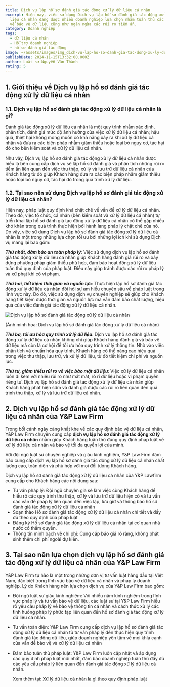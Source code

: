 ```yaml
---
title: Dịch vụ lập hồ sơ đánh giá tác động xử lý dữ liệu cá nhân
excerpt: Hiện nay, việc sử dụng Dịch vụ lập hồ sơ đánh giá tác động xử lý dữ
  liệu cá nhân đang được nhiều doanh nghiệp lựa chọn nhằm tuân thủ các quy định
  về bảo vệ dữ liệu cũng như ngăn ngừa các rủi ro tiềm ẩn.
category: Doanh nghiệp
tags:
  - dữ liệu cá nhân
  - Hỗ trợ doanh nghiệp
  - hồ sơ đánh giá tác động
image: ~/assets/images/img_dich-vu-lap-ho-so-danh-gia-tac-dong-xu-ly-du-lieu-ca-nhan.jpg
publishDate: 2024-11-15T13:32:00.000Z
author: Luật sư Nguyễn Văn Thành
rating: 5
---
```

## 1. Giới thiệu về Dịch vụ lập hồ sơ đánh giá tác động xử lý dữ liệu cá nhân

### 1.1. Dịch vụ lập hồ sơ đánh giá tác động xử lý dữ liệu cá nhân là gì?

Đánh giá tác động xử lý dữ liệu cá nhân là một quy trình nhằm xác định, phân tích, đánh giá mức độ ảnh hưởng của việc xử lý dữ liệu cá nhân; hậu quả, thiệt hại không mong muốn có khả năng xảy ra khi xử lý dữ liệu cá nhân và đưa ra các biện pháp nhằm giảm thiểu hoặc loại bỏ nguy cơ, tác hại đó cho bên kiểm soát và xử lý dữ liệu cá nhân.

Như vậy, Dịch vụ lập hồ sơ đánh giá tác động xử lý dữ liệu cá nhân được hiểu là bên cung cấp dịch vụ sẽ lập hồ sơ đánh giá và phân tích những rủi ro tiềm ẩn liên quan đến việc thu thập, xử lý và lưu trữ dữ liệu cá nhân của Khách hàng từ đó giúp Khách hàng đưa ra các biện pháp nhằm giảm thiểu hoặc loại bỏ nguy cơ, tác hại đó trong quá trình xử lý dữ liệu.

### 1.2. Tại sao nên sử dụng Dịch vụ lập hồ sơ đánh giá tác động xử lý dữ liệu cá nhân?

Hiện nay, pháp luật quy định khá chặt chẽ về vấn đề xử lý dữ liệu cá nhân. Theo đó, việc tổ chức, cá nhân (bên kiểm soát và xử lý dữ liệu cá nhân) tự triển khai lập hồ sơ đánh giá tác động xử lý dữ liệu cá nhân có thể gặp nhiều khó khăn trong quá trình thực hiện bởi hành lang pháp lý chặt chẽ của nó. Do vậy, việc sử dụng Dịch vụ lập hồ sơ đánh giá tác động xử lý dữ liệu cá nhân là một trong những lựa chọn tối ưu bởi những lợi ích khi sử dụng Dịch vụ mang lại bao gồm:

***Thứ nhất, đảm bảo an toàn pháp lý***: Việc sử dụng dịch vụ lập hồ sơ đánh giá tác động xử lý dữ liệu cá nhân giúp Khách hàng đánh giá rủi ro và xây dựng phương pháp giảm thiểu phù hợp, đảm bảo hoạt động xử lý dữ liệu tuân thủ quy định của pháp luật. Điều này giúp tránh được các rủi ro pháp lý và xử phạt khi có vi phạm.

***Thứ hai, tiết kiệm thời gian và nguồn lực***: Thực hiện lập hồ sơ đánh giá tác động xử lý dữ liệu cá nhân đòi hỏi sự am hiểu chuyên sâu về pháp luật trong lĩnh vực này. Do đó, việc sử dụng dịch vụ chuyên nghiệp sẽ giúp cho Khách hàng tiết kiệm được thời gian và nguồn lực mà vẫn đảm bảo chất lượng, hiệu quả của việc đánh giá tác động xử lý dữ liệu cá nhân.

![Dịch vụ lập hồ sơ đánh giá tác động xử lý dữ liệu cá nhân](~/assets/images/dich-vu-lap-ho-so-danh-gia-tac-dong-xu-ly-du-lieu-ca-nhan.jpg "Dịch vụ lập hồ sơ đánh giá tác động xử lý dữ liệu cá nhân")

(Ảnh minh họa: Dịch vụ lập hồ sơ đánh giá tác động xử lý dữ liệu cá nhân)

***Thứ ba, tối ưu hóa quy trình xử lý dữ liệu***: Dịch vụ lập hồ sơ đánh giá tác động xử lý dữ liệu cá nhân không chỉ giúp Khách hàng đánh giá và bảo vệ dữ liệu mà còn là cơ hội để tối ưu hóa quy trình xử lý thông tin. Nhờ vào việc phân tích và chuẩn hóa quy trình, Khách hàng có thể nâng cao hiệu quả trong việc thu thập, lưu trữ, và xử lý dữ liệu, từ đó tiết kiệm chi phí và nguồn lực.

***Thứ tư, giảm thiểu rủi ro về việc bảo mật dữ liệu***: Việc xử lý dữ liệu cá nhân luôn đi kèm với nhiều rủi ro như mất mát, rò rỉ dữ liệu hoặc vi phạm quyền riêng tư. Dịch vụ lập hồ sơ đánh giá tác động xử lý dữ liệu cá nhân giúp Khách hàng phát hiện sớm và đánh giá được các rủi ro liên quan đến quá trình thu thập, xử lý và lưu trữ dữ liệu cá nhân. 

## 2. Dịch vụ lập hồ sơ đánh giá tác động xử lý dữ liệu cá nhân của Y&P Law Firm

Trong bối cảnh ngày càng khắt khe về các quy định bảo vệ dữ liệu cá nhân, Y&P Law Firm chuyên cung cấp **dịch vụ lập hồ sơ đánh giá tác động xử lý dữ liệu cá nhân** nhằm giúp Khách hàng tuân thủ đúng quy định pháp luật về xử lý dữ liệu cá nhân và bảo vệ tối đa quyền lợi của mình.

Với đội ngũ luật sư chuyên nghiệp và giàu kinh nghiệm, Y&P Law Firm đảm bảo cung cấp dịch vụ lập hồ sơ đánh giá tác động xử lý dữ liệu cá nhân chất lượng cao, toàn diện và phù hợp với mọi đối tượng Khách hàng.

Dịch vụ lập hồ sơ đánh giá tác động xử lý dữ liệu cá nhân của Y&P Lawfirm cung cấp cho Khách hàng các nội dung sau:

* Tư vấn pháp lý: Đội ngũ chuyên gia sẽ làm việc cùng Khách hàng để hiểu rõ các quy trình thu thập, xử lý và lưu trữ dữ liệu hiện có và tư vấn các vấn đề pháp lý liên quan đến việc lập, lưu giữ và thông báo hồ sơ đánh giá tác động xử lý dữ liệu cá nhân
* Soạn thảo Hồ sơ đánh giá tác động xử lý dữ liệu cá nhân chi tiết và đầy đủ theo quy định của pháp luật
* Đăng ký Hồ sơ đánh giá tác động xử lý dữ liệu cá nhân tại cơ quan nhà nước có thẩm quyền.
* Thông tin minh bạch về chi phí: Cung cấp báo giá rõ ràng, không phát sinh thêm chi phí ngoài dự kiến.

## 3. Tại sao nên lựa chọn dịch vụ lập hồ sơ đánh giá tác động xử lý dữ liệu cá nhân của Y&P Law Firm

Y&P Law Firm tự hào là một trong những đơn vị tư vấn luật hàng đầu tại Việt Nam, đặc biệt trong lĩnh vực bảo vệ dữ liệu cá nhân và pháp lý doanh nghiệp. Lý do Khách hàng nên lựa chọn dịch vụ của Y&P Law Firm bao gồm:

* Đội ngũ luật sư giàu kinh nghiệm: Với nhiều năm kinh nghiệm trong lĩnh vực pháp lý và tư vấn bảo vệ dữ liệu, các luật sư tại Y&P Law Firm hiểu rõ yêu cầu pháp lý về bảo vệ thông tin cá nhân và cách thức xử lý các tình huống pháp lý phức tạp liên quan đến hồ sơ đánh giá tác động xử lý dữ liệu cá nhân.
* Tư vấn toàn diện: Y&P Law Firm cung cấp dịch vụ lập hồ sơ đánh giá tác động xử lý dữ liệu cá nhân từ tư vấn pháp lý đến thực hiện quy trình đánh giá tác động dữ liệu, giúp doanh nghiệp yên tâm về mọi khía cạnh của vấn đề bảo vệ và xử lý dữ liệu cá nhân
* Đảm bảo tuân thủ pháp luật: Y&P Law Firm luôn cập nhật và áp dụng các quy định pháp luật mới nhất, đảm bảo doanh nghiệp tuân thủ đầy đủ các yêu cầu pháp lý liên quan đến đánh giá tác động xử lý dữ liệu cá nhân.

  Xem thêm tại: [Xử lý dữ liệu cá nhân là gì theo quy định pháp luật](https://yplawfirm.vn/phap-ly/xu-ly-du-lieu-ca-nhan-la-gi-theo-quy-dinh-phap-luat/)
